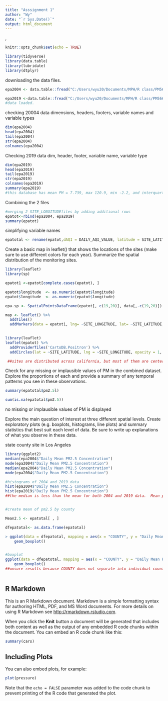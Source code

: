 ```yaml
---
title: "Asssignment 1"
author: "Wy"
date: "`r Sys.Date()`"
output: html_document
---
```

 ,
```r
knitr::opts_chunk$set(echo = TRUE)

```

```r
library(tidyverse)
library(data.table)
library(lubridate)
library(dtplyr)
```

downloading the data files.
```r
epa2004 <- data.table::fread("C:/Users/wyu20/Documents/MPH/R class/PM566-assignments/2004data.csv")

epa2019 <-data.table::fread("C:/Users/wyu20/Documents/MPH/R class/PM566-assignments/2019data.csv")
#data loaded. 
```

checking 20004 data
dimensions, headers, footers, variable names and variable types
```r
dim(epa2004)
head(epa2004)
tail(epa2004)
str(epa2004)
colnames(epa2004)

```

Checking 2019 data
dim, header, footer, variable name, variable type
```r
dim(epa2019)
head(epa2019)
tail(epa2019)
str(epa2019)
colnames(epa2019)
summary(epa2019)
#this database has mean PM = 7.739, max 120.9, min -2.2, and interquartile range = 9.9-4=5.9.  Need to remove negative values here.
```

Combining the 2 files

```r
#merging 2 SITE_LONGITUDEfiles by adding additional rows
epatot<-rbind(epa2004, epa2019)
summary(epatot)

```
simplifying variable names 
```r
epatotal <- rename(epatot,dAQI = DAILY_AQI_VALUE, latitude = SITE_LATITUDE, longitute = , parameter = AQS_PARAMETER_DESC, pm2.5= "Daily Mean PM2.5 Concentration")

```

Create a basic map in leaflet() that shows the locations of the sites (make sure to use different colors for each year). Summarize the spatial distribution of the monitoring sites.

```r
library(leaflet)
library(sp)

epatot1 <-epatot[complete.cases(epatot), ]

epatot$longitude  <- as.numeric(epatot$longitude)
epatot$longitude  <- as.numeric(epatot$longitude)

epa.sp <- SpatialPointsDataFrame(epatot[, c(19,20)], data[,-c(19,20)])

map <- leaflet() %>%
  addTiles()
  addMarkers(data = epatot1, lng= ~SITE_LONGITUDE, lat= ~SITE_LATITUDE, popup = ~DAILY_AQI_VALUE)
  

```


```r

library(leaflet)
leaflet(epatot) %>% 
  addProviderTiles('CartoDB.Positron') %>% 
  addCircles(lat = ~SITE_LATITUDE, lng = ~SITE_LONGITUDE, opacity = 1, fillOpacity = 1, radius = 400)

 ##sites are distributed across california, but most of them are centered around southern california or the bay area.
```

Check for any missing or implausible values of PM in the combined dataset. Explore the proportions of each and provide a summary of any temporal patterns you see in these observations.

```r

summary(epatotal$pm2.5l)

sum(is.na(epatotal$pm2.5))

```
no missing or implausible values of PM is displayed


Explore the main question of interest at three different spatial levels. Create exploratory plots (e.g. boxplots, histograms, line plots) and summary statistics that best suit each level of data. Be sure to write up explanations of what you observe in these data.

state
county
site in Los Angeles

```r
library(ggplot2)
median(epa2004$"Daily Mean PM2.5 Concentration")
mode(epa2004$"Daily Mean PM2.5 Concentration")
median(epa2004$"Daily Mean PM2.5 Concentration")
mode(epa2004$"Daily Mean PM2.5 Concentration")

#histograms of 2004 and 2019 data
hist(epa2004$"Daily Mean PM2.5 Concentration")
hist(epa2019$"Daily Mean PM2.5 Concentration")
##the median is less than the mean for both 2004 and 2019 data.  Mean pm2.5 for 2019 =7.7, which is less than mean pm2.5 for 2004 = 13.12


#create mean of pm2.5 by county

Mean2.5 <- epatotal[ , ]

dfepatotal<- as.data.frame(epatotal)

> ggplot(data = dfepatotal, mapping = aes(x = "COUNTY", y = "Daily Mean PM2.5 Concentration")) +
    geom_boxplot()


#boxplot
ggplot(data = dfepatotal, mapping = aes(x = "COUNTY", y = "Daily Mean PM2.5 Concentration")) +
    geom_boxplot()
##unsure results because COUNTY does not separate into individual counties but instead is an aggregate



```









## R Markdown

This is an R Markdown document. Markdown is a simple formatting syntax for authoring HTML, PDF, and MS Word documents. For more details on using R Markdown see <http://rmarkdown.rstudio.com>.

When you click the **Knit** button a document will be generated that includes both content as well as the output of any embedded R code chunks within the document. You can embed an R code chunk like this:

```r
summary(cars)
```

## Including Plots

You can also embed plots, for example:

```r
plot(pressure)
```

Note that the `echo = FALSE` parameter was added to the code chunk to prevent printing of the R code that generated the plot.
